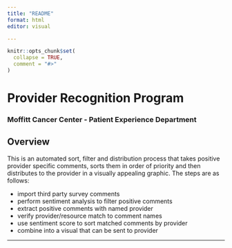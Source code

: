```yaml
---
title: "README"
format: html
editor: visual

---
```


<!-- README.md is generated from README.qmd. Please edit that file -->

```r
knitr::opts_chunk$set(
  collapse = TRUE,
  comment = "#>"
)
```

# Provider Recognition Program

### Moffitt Cancer Center - Patient Experience Department

## Overview

This is an automated sort, filter and distribution process that takes positive provider specific comments, sorts them in order of priority and then distributes to the provider in a visually appealing graphic. The steps are as follows:

-   import third party survey comments 
-   perform sentiment analysis to filter positive comments
-   extract positive comments with named provider
-   verify provider/resource match to comment names
-   use sentiment score to sort matched comments by provider
-   combine into a visual that can be sent to provider



------------------------------------------------------------------------
